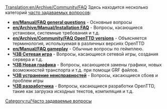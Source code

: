 [[Translation:en/Archive/Community/FAQ]]
{{ru/Перевод|en/Archive/Community/FAQ|0}}
{{ru/Manual/Оглавление}}
Здесь находится несколько категорий [https://www.wikipedia.org/wiki/ru:FAQ часто задаваемых вопросов]:

*'''[[en/Manual/FAQ general questions]]''' - Основные вопросы
*'''[[en/Archive/Manual/Installation FAQ]]''' - Вопросы, касающиеся установки, системные требования и т.д.
*'''[[en/Archive/Community/FAQ OpenTTD versions]]''' - Объясняется терминология, используемая в различных версиях OpenTTD
*'''[[en/Manual/FAQ gameplay]]''' - Обычные вопросы по геймплею.
*'''[[ru/Manual/ЧЗВ Сетевая игра|ЧЗВ Сетевая игра]]''' - Вопросы, касающиеся сетевой игры, создания сервера и т.д.
*'''[[ru/Archive/Community/ЧЗВ NewGRF|ЧЗВ Новая графика]]''' - Вопросы, касающиеся замены графики, новых возможностей транспорта и т.д. при помощи GRF файлов.
*'''[[ru/Archive/Community/ЧЗВ устранение неисправностей|ЧЗВ устранение неисправностей]]''' - Вопросы, касающиеся сбоев и проблем игры
*'''[[ru/Development/Часто задаваемые вопросы разработчика|ЧЗВ разработчика]]''' - Вопросы, касающиеся разработки OpenTTD, такие как загрузка исходных текстов, компиляция и т.д.
[[Category:ru/Часто задаваемые вопросы]]